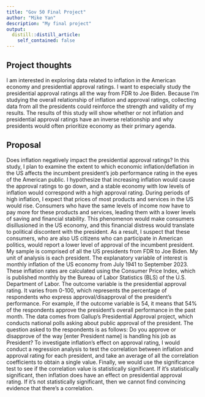 ```yaml
---
title: "Gov 50 Final Project"
author: "Mike Yan"
description: "My final project"
output:
  distill::distill_article:
    self_contained: false
---
```




## Project thoughts

I am interested in exploring data related to inflation in the American economy and presidential approval ratings. I want to especially study the presidential approval ratings all the way from FDR to Joe Biden. Because I'm studying the overall relationship of inflation and approval ratings, collecting data from all the presidents  could reinforce the strength and validity of my results. The results of this study will show whether or not inflation and presidential approval ratings have an inverse relationship and why presidents would often prioritize economy as their primary agenda.

## Proposal

Does inflation negatively impact the presidential approval ratings? In this study, I plan to examine the extent to which economic inflation/deflation in the US affects the incumbent president's job performance rating in the eyes of the American public. I hypothesize that increasing inflation would cause the approval ratings to go down, and a stable economy with low levels of inflation would correspond with a high approval rating. During periods of high inflation, I expect that prices of most products and services in the US would rise. Consumers who have the same levels of income now have to pay more for these products and services, leading them with a lower levels of saving and financial stability. This phenomenon would make consumers disillusioned in the US economy, and this financial distress would translate to political discontent with the president. As a result, I suspect that these consumers, who are also US citizens who can participate in American politics, would report a lower level of approval of the incumbent president. My sample is comprised of all the US presidents from FDR to Joe Biden. My unit of analysis is each president. The explanatory variable of interest is monthly inflation of the US economy from July 1941 to September 2023. These inflation rates are calculated using the Consumer Price Index, which is published monthly by the Bureau of Labor Statistics (BLS) of the U.S. Department of Labor. The outcome variable is the presidential approval rating. It varies from 0-100, which represents the percentage of respondents who express approval/disapproval of the president's performance. For example, if the outcome variable is 54, it means that 54% of the respondents approve the president's overall performance in the past month. The data comes from Gallup's Presidential Approval project, which conducts national polls asking about public approval of the president. The question asked to the respondents is as follows: Do you approve or disapprove of the way [enter President name] is handling his job as President? To investigate inflation's effect on approval rating, I would conduct a regression analysis to test the correlation between inflation and approval rating for each president, and take an average of all the correlation coefficients to obtain a single value. Finally, we would use the significance test to see if the correlation value is statistically significant. If it's statistically significant, then inflation does have an effect on presidential approval rating. If it's not statistically significant, then we cannot find convincing evidence that there's a correlation.